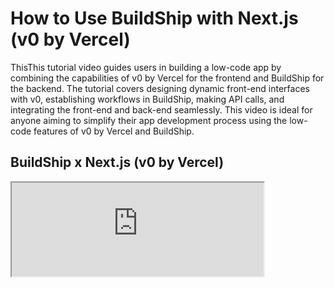 # How to Use BuildShip with Next.js (v0 by Vercel)

ThisThis tutorial video guides users in building a low-code app by combining the capabilities of v0 by Vercel for the
frontend and BuildShip for the backend. The tutorial covers designing dynamic front-end interfaces with v0, establishing
workflows in BuildShip, making API calls, and integrating the front-end and back-end seamlessly. This video is ideal for
anyone aiming to simplify their app development process using the low-code features of v0 by Vercel and BuildShip.

## BuildShip x Next.js (v0 by Vercel)

<iframe
  className='aspect-video w-full'
  src='https://www.youtube.com/embed/lYxUbITSAVc?si=V7BjUjJjVSoYLAHG'
  allow='accelerometer; autoplay; clipboard-write; encrypted-media; gyroscope; picture-in-picture;
    allowfullscreen'
  width='80%'
/>
